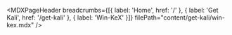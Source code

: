 
<MDXPageHeader
  breadcrumbs={[{ label: 'Home', href: '/' }, { label: 'Get Kali', href: '/get-kali' }, { label: 'Win-KeX' }]}
  filePath="content/get-kali/win-kex.mdx"
/>

